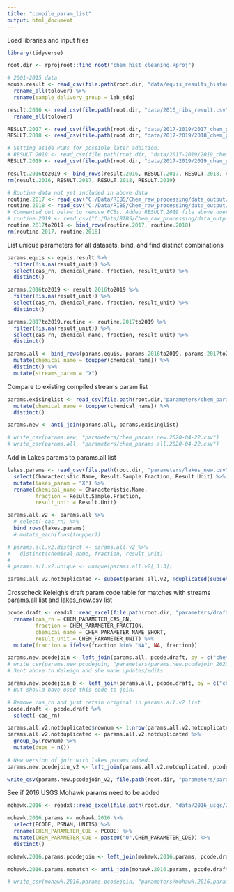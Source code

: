```yaml
---
title: "compile_param_list"
output: html_document
---
```


Load libraries and input files
```r
library(tidyverse)

root.dir <- rprojroot::find_root("chem_hist_cleaning.Rproj")

# 2001-2015 data
equis.result <- read_csv(file.path(root.dir, "data/equis_results_history.csv")) %>% 
  rename_all(tolower) %>%
  rename(sample_delivery_group = lab_sdg)

result.2016 <- read.csv(file.path(root.dir, "data/2016_ribs_result.csv"), stringsAsFactors = FALSE) %>%
  rename_all(tolower)

RESULT.2017 <- read_csv(file.path(root.dir, "data/2017-2019/2017_chem_preqaqc_RESULT-SBU_complete_2020-03-26.csv"), col_types = cols(fraction = col_character()))
RESULT.2018 <- read_csv(file.path(root.dir, "data/2017-2019/2018_chem_preqaqc_RESULT-SBU_complete_2020-03-25.csv"))

# Setting aside PCBs for possible later addition.
# RESULT.2019 <- read_csv(file.path(root.dir, "data/2017-2019/2019_chem_preqaqc_RESULT-SBU_Mohawk_complete_2020-03-27.csv"))
RESULT.2019 <- read_csv(file.path(root.dir, "data/2017-2019/2019_chem_preqaqc_RESULT-SMAS_complete_2020-05-11_NO_PCBs.csv"))

result.2016to2019 <- bind_rows(result.2016, RESULT.2017, RESULT.2018, RESULT.2019)
rm(result.2016, RESULT.2017, RESULT.2018, RESULT.2019)

# Routine data not yet included in above data
routine.2017 <- read_csv("C:/Data/RIBS/Chem_raw_processing/data_output/2017/routine_2020-01-28/2017_routine_all_2020-04-14.csv")
routine.2018 <- read_csv("C:/Data/RIBS/Chem_raw_processing/data_output/2018/routine_all_converted/2018_routine_all_chem_preqaqc_2020-04-14.csv")
# Commented out below to remove PCBs. Added RESULT.2019 file above does includes routine data.
# routine.2019 <- read_csv("C:/Data/RIBS/Chem_raw_processing/data_output/2019/Routine/all/2019_chem_routine_pre-qaqc_2020-03-13.csv")
routine.2017to2019 <- bind_rows(routine.2017, routine.2018)
rm(routine.2017, routine.2018)
```


List unique parameters for all datasets, bind, and find distinct combinations
```r
params.equis <- equis.result %>% 
  filter(!is.na(result_unit)) %>% 
  select(cas_rn, chemical_name, fraction, result_unit) %>% 
  distinct()  

params.2016to2019 <- result.2016to2019 %>% 
  filter(!is.na(result_unit)) %>% 
  select(cas_rn, chemical_name, fraction, result_unit) %>% 
  distinct()

params.2017to2019.routine <- routine.2017to2019 %>% 
  filter(!is.na(result_unit)) %>% 
  select(cas_rn, chemical_name, fraction, result_unit) %>% 
  distinct() 

params.all <- bind_rows(params.equis, params.2016to2019, params.2017to2019.routine) %>% 
  mutate(chemical_name = toupper(chemical_name)) %>% 
  distinct() %>% 
  mutate(streams_param = "X")

```

Compare to existing compiled streams param list
```r
params.exisinglist <- read_csv(file.path(root.dir,"parameters/chem_params_2019_incl_PCBs_2020-03-13.csv")) %>% 
  mutate(chemical_name = toupper(chemical_name)) %>% 
  distinct()

params.new <- anti_join(params.all, params.exisinglist)

# write_csv(params.new, "parameters/chem_params.new.2020-04-22.csv")
# write_csv(params.all, "parameters/chem_params.all.2020-04-22.csv")

```

Add in Lakes params to params.all list
```r
lakes.params <- read_csv(file.path(root.dir, "parameters/lakes_new.csv")) %>% 
  select(Characteristic.Name, Result.Sample.Fraction, Result.Unit) %>% 
  mutate(lakes_param = "X") %>% 
  rename(chemical_name = Characteristic.Name,
         fraction = Result.Sample.Fraction,
         result_unit = Result.Unit)

params.all.v2 <- params.all %>% 
  # select(-cas_rn) %>%
  bind_rows(lakes.params)
  # mutate_each(funs(toupper))

# params.all.v2.distinct <- params.all.v2 %>% 
#   distinct(chemical_name, fraction, result_unit)
# 
# params.all.v2.unique <- unique(params.all.v2[,1:3])

params.all.v2.notduplicated <- subset(params.all.v2, !duplicated(subset(params.all.v2, select=c(chemical_name, fraction, result_unit))))

```


Crosscheck Keleigh's draft param code table for matches with streams params.all list and lakes_new.csv list
```r
pcode.draft <- readxl::read_excel(file.path(root.dir, "parameters/draft_CHEM_4_23.xlsx")) %>% 
  rename(cas_rn = CHEM_PARAMETER_CAS_RN,
         fraction = CHEM_PARAMETER_FRACTION,
         chemical_name = CHEM_PARAMETER_NAME_SHORT,
         result_unit = CHEM_PARAMETER_UNIT) %>% 
  mutate(fraction = ifelse(fraction %in% "NA", NA, fraction))

params.new.pcodejoin <- left_join(params.all, pcode.draft, by = c("chemical_name", "fraction"))
# write_csv(params.new.pcodejoin, "parameters/params.new.pcodejoin.2020-04-24.csv")
# Sent above to Keleigh and she made updates/edits

params.new.pcodejoin_b <- left_join(params.all, pcode.draft, by = c("chemical_name", "fraction", "result_unit"))
# But should have used this code to join.

# Remove cas_rn and just retain original in params.all.v2 list
pcode.draft <- pcode.draft %>% 
  select(-cas_rn)

params.all.v2.notduplicated$rownum <- 1:nrow(params.all.v2.notduplicated) 
params.all.v2.notduplicated <- params.all.v2.notduplicated %>% 
  group_by(rownum) %>% 
  mutate(dups = n())
  
# New version of join with lakes params added.
params.new.pcodejoin_v2 <- left_join(params.all.v2.notduplicated, pcode.draft, by = c("chemical_name", "fraction", "result_unit"))

write_csv(params.new.pcodejoin_v2, file.path(root.dir, "parameters/params.new.pcodejoin_v2.2020-05-13.csv"))

```



See if 2016 USGS Mohawk params need to be added
```r
mohawk.2016 <- readxl::read_excel(file.path(root.dir, "data/2016_usgs/2016_MohawkTMDL_Complete_ChemData_20170309.xlsx"))

mohawk.2016.params <- mohawk.2016 %>% 
  select(PCODE, PSNAM, UNITS) %>% 
  rename(CHEM_PARAMETER_CDE = PCODE) %>% 
  mutate(CHEM_PARAMETER_CDE = paste0("U",CHEM_PARAMETER_CDE)) %>% 
  distinct()

mohawk.2016.params.pcodejoin <- left_join(mohawk.2016.params, pcode.draft, by = "CHEM_PARAMETER_CDE")

mohawk.2016.params.nomatch <- anti_join(mohawk.2016.params, pcode.draft, by = "CHEM_PARAMETER_CDE")

# write_csv(mohawk.2016.params.pcodejoin, "parameters/mohawk.2016.params.pcodejoin.2020-04-24.csv")


```

